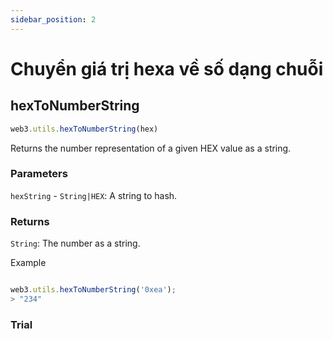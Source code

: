 ```yaml
---
sidebar_position: 2
---
```


# Chuyển giá trị hexa về số dạng chuỗi
## hexToNumberString
```javascript
web3.utils.hexToNumberString(hex)
```
Returns the number representation of a given HEX value as a string.

### Parameters
`hexString` - `String|HEX`: A string to hash.
### Returns
`String`: The number as a string.

Example
```javascript

web3.utils.hexToNumberString('0xea');
> "234"
``` 
### Trial
<HexToString/>